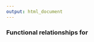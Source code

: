 ```yaml
---
output: html_document
---
```


<h3>Functional relationships for <script type="math/tex">\;X \sim Poisson(\lambda),\;\;\lambda \in [0,\infty), x=0,1,...;</script>
</h3>
$$
\\begin{aligned}
f(X=x|\lambda)&=\\frac{e^{-\lambda}\lambda^{x}}{x!}\\\\\\\\
F(X=x|\\lambda)&=\sum_{i=0}^{x}\left(\\frac{e^{-\\lambda}\\lambda^{i}}{i!}\\right)\\\\\\\\
h(x)&=\\frac{\lambda{e}^{-\lambda{t}}}{e^{-\lambda{t}}}=\lambda\\\\\\\\\
E[X]&=\\lambda\\\\\\\\
Var[T]&=\\lambda
\\end{aligned}
$$
